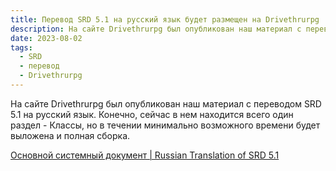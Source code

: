```yaml
---
title: Перевод SRD 5.1 на русский язык будет размещен на Drivethrurpg
description: На сайте Drivethrurpg был опубликован наш материал с переводом SRD 5.1 на русский язык. Конечно, сейчас в нем находится всего один раздел - Классы, но в течении минимально возможного времени будет выложена и полная сборка
date: 2023-08-02
tags:
  - SRD
  - перевод
  - Drivethrurpg
---
```


На сайте Drivethrurpg был опубликован наш материал с переводом SRD 5.1 на русский язык. Конечно, сейчас в нем находится всего один раздел - Классы, но в течении минимально возможного времени будет выложена и полная сборка.

[Основной системный документ | Russian Translation of SRD 5.1](https://www.drivethrurpg.com/product/401790/----Russian-Translation-of-SRD-51)
